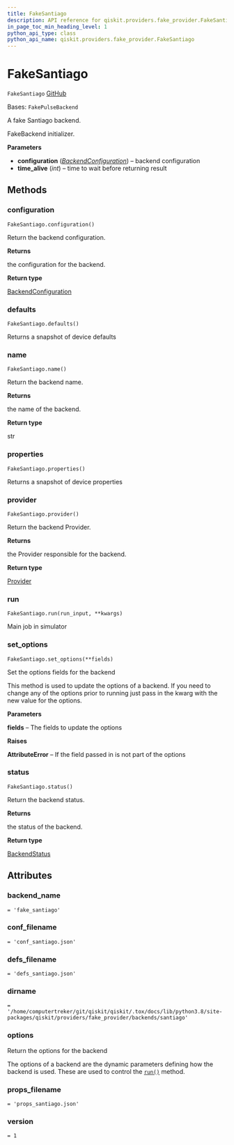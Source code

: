 ```yaml
---
title: FakeSantiago
description: API reference for qiskit.providers.fake_provider.FakeSantiago
in_page_toc_min_heading_level: 1
python_api_type: class
python_api_name: qiskit.providers.fake_provider.FakeSantiago
---
```


# FakeSantiago

<span id="qiskit.providers.fake_provider.FakeSantiago" />

`FakeSantiago` [GitHub](https://github.com/qiskit/qiskit/tree/stable/0.24/qiskit/providers/fake_provider/backends/santiago/fake_santiago.py "view source code")

Bases: `FakePulseBackend`

A fake Santiago backend.

FakeBackend initializer.

**Parameters**

*   **configuration** ([*BackendConfiguration*](qiskit.providers.models.BackendConfiguration "qiskit.providers.models.BackendConfiguration")) – backend configuration
*   **time\_alive** (*int*) – time to wait before returning result

## Methods

<span id="qiskit-providers-fake-provider-fakesantiago-configuration" />

### configuration

<span id="qiskit.providers.fake_provider.FakeSantiago.configuration" />

`FakeSantiago.configuration()`

Return the backend configuration.

**Returns**

the configuration for the backend.

**Return type**

[BackendConfiguration](qiskit.providers.models.BackendConfiguration "qiskit.providers.models.BackendConfiguration")

<span id="qiskit-providers-fake-provider-fakesantiago-defaults" />

### defaults

<span id="qiskit.providers.fake_provider.FakeSantiago.defaults" />

`FakeSantiago.defaults()`

Returns a snapshot of device defaults

<span id="qiskit-providers-fake-provider-fakesantiago-name" />

### name

<span id="qiskit.providers.fake_provider.FakeSantiago.name" />

`FakeSantiago.name()`

Return the backend name.

**Returns**

the name of the backend.

**Return type**

str

<span id="qiskit-providers-fake-provider-fakesantiago-properties" />

### properties

<span id="qiskit.providers.fake_provider.FakeSantiago.properties" />

`FakeSantiago.properties()`

Returns a snapshot of device properties

<span id="qiskit-providers-fake-provider-fakesantiago-provider" />

### provider

<span id="qiskit.providers.fake_provider.FakeSantiago.provider" />

`FakeSantiago.provider()`

Return the backend Provider.

**Returns**

the Provider responsible for the backend.

**Return type**

[Provider](qiskit.providers.Provider "qiskit.providers.Provider")

<span id="qiskit-providers-fake-provider-fakesantiago-run" />

### run

<span id="qiskit.providers.fake_provider.FakeSantiago.run" />

`FakeSantiago.run(run_input, **kwargs)`

Main job in simulator

<span id="qiskit-providers-fake-provider-fakesantiago-set-options" />

### set\_options

<span id="qiskit.providers.fake_provider.FakeSantiago.set_options" />

`FakeSantiago.set_options(**fields)`

Set the options fields for the backend

This method is used to update the options of a backend. If you need to change any of the options prior to running just pass in the kwarg with the new value for the options.

**Parameters**

**fields** – The fields to update the options

**Raises**

**AttributeError** – If the field passed in is not part of the options

<span id="qiskit-providers-fake-provider-fakesantiago-status" />

### status

<span id="qiskit.providers.fake_provider.FakeSantiago.status" />

`FakeSantiago.status()`

Return the backend status.

**Returns**

the status of the backend.

**Return type**

[BackendStatus](qiskit.providers.models.BackendStatus "qiskit.providers.models.BackendStatus")

## Attributes

<span id="qiskit.providers.fake_provider.FakeSantiago.backend_name" />

### backend\_name

`= 'fake_santiago'`

<span id="qiskit.providers.fake_provider.FakeSantiago.conf_filename" />

### conf\_filename

`= 'conf_santiago.json'`

<span id="qiskit.providers.fake_provider.FakeSantiago.defs_filename" />

### defs\_filename

`= 'defs_santiago.json'`

<span id="qiskit.providers.fake_provider.FakeSantiago.dirname" />

### dirname

`= '/home/computertreker/git/qiskit/qiskit/.tox/docs/lib/python3.8/site-packages/qiskit/providers/fake_provider/backends/santiago'`

<span id="qiskit.providers.fake_provider.FakeSantiago.options" />

### options

Return the options for the backend

The options of a backend are the dynamic parameters defining how the backend is used. These are used to control the [`run()`](qiskit.providers.fake_provider.FakeSantiago#run "qiskit.providers.fake_provider.FakeSantiago.run") method.

<span id="qiskit.providers.fake_provider.FakeSantiago.props_filename" />

### props\_filename

`= 'props_santiago.json'`

<span id="qiskit.providers.fake_provider.FakeSantiago.version" />

### version

`= 1`

